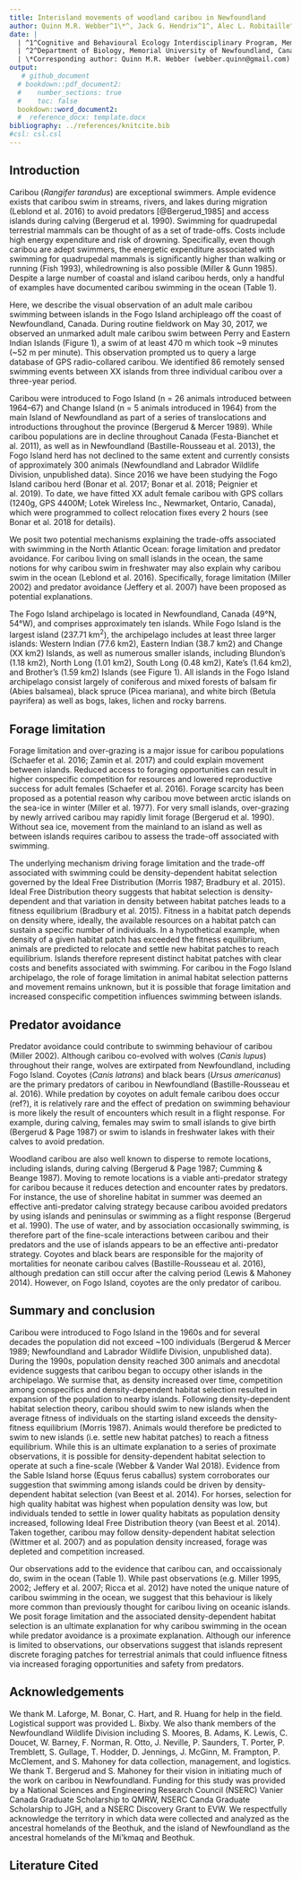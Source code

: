 ```yaml
---
title: Interisland movements of woodland caribou in Newfoundland
author: Quinn M.R. Webber^1\*^, Jack G. Hendrix^1^, Alec L. Robitaille^2^,  Eric Vander Wal^1,2^
date: |
  | ^1^Cognitive and Behavioural Ecology Interdisciplinary Program, Memorial University of Newfoundland
  | ^2^Department of Biology, Memorial University of Newfoundland, Canada
  | \*Corresponding author: Quinn M.R. Webber (webber.quinn@gmail.com)
output: 
   # github_document
  # bookdown::pdf_document2:
  #    number_sections: true
  #    toc: false
  bookdown::word_document2:
  #  reference_docx: template.docx
bibliography: ../references/knitcite.bib
#csl: csl.csl
---
```


\newpage

## Introduction
Caribou (*Rangifer tarandus*) are exceptional swimmers. Ample evidence exists
that caribou swim in streams, rivers, and lakes during migration (Leblond et al.
2016) to avoid predators [@Bergerud_1985] and access islands during calving
(Bergerud et al. 1990). Swimming for quadrupedal terrestrial mammals can be
thought of as a set of trade-offs. Costs include high energy expenditure and
risk of drowning. Specifically, even though caribou are adept swimmers, the
energetic expenditure associated with swimming for quadrupedal mammals is
significantly higher than walking or running (Fish 1993), whiledrowning
is also possible (Miller & Gunn 1985). Despite a large number of coastal and
island caribou herds, only a handful of examples have documented caribou
swimming in the ocean (Table 1).

Here, we describe the visual observation of an adult male caribou swimming
between islands in the Fogo Island archipleago off the coast of Newfoundland,
Canada. During routine fieldwork on May 30, 2017, we observed an unmarked adult
male caribou swim between Perry and Eastern Indian Islands (Figure 1), a swim of
at least 470 m which took ~9 minutes (~52 m per minute). This observation
prompted us to query a large database of GPS radio-collared caribou. We
identified  86 remotely sensed swimming events between XX islands from three
individual caribou over a three-year period.

<!--DO WE NEED THIS SECTION?--> 
Caribou were introduced to Fogo Island (n = 26 animals introduced between
1964–67) and Change Island (n = 5 animals introduced in 1964) from the main
Island of Newfoundland as part of a series of translocations and introductions
throughout the province (Bergerud & Mercer 1989). While caribou populations are
in decline throughout Canada (Festa-Bianchet et al. 2011), as well as in
Newfoundland (Bastille-Rousseau et al. 2013), the Fogo Island herd has not
declined to the same extent and currently consists of approximately 300 animals
(Newfoundland and Labrador Wildlife Division, unpublished data). Since 2016 we
have been studying the Fogo Island caribou herd (Bonar et al. 2017; Bonar et al.
2018; Peignier et al. 2019). To date, we have fitted XX adult female caribou
with GPS collars (1240g, GPS 4400M; Lotek Wireless Inc., Newmarket, Ontario,
Canada), which were programmed to collect relocation fixes every 2 hours (see
Bonar et al. 2018 for details).

We posit two potential mechanisms explaining the trade-offs associated with
swimming in the North Atlantic Ocean: forage limitation and predator avoidance.
For caribou living on small islands in the ocean, the same notions for why
caribou swim in freshwater may also explain why caribou swim in the ocean
(Leblond et al. 2016). Specifically, forage limitation (Miller 2002) and
predator avoidance (Jeffery et al. 2007) have been proposed as potential
explanations.

<!--I don't know if we need this and if yes, where it will go - thoughts?--> 
The Fogo Island archipelago is located in Newfoundland, Canada (49°N, 54°W), and
comprises approximately ten islands. While Fogo Island is the largest island
(237.71 km^2^), the archipelago includes at least three larger islands: Western
Indian (77.6 km2), Eastern Indian (38.7 km2) and Change (XX km2) Islands, as
well as numerous smaller islands, including Blundon’s (1.18 km2), North Long
(1.01 km2), South Long (0.48 km2), Kate’s (1.64 km2), and Brother’s (1.59 km2)
Islands (see Figure 1). All islands in the Fogo Island archipelago consist
largely of coniferous and mixed forests of balsam fir (Abies balsamea), black
spruce (Picea mariana), and white birch (Betula payrifera) as well as bogs,
lakes, lichen and rocky barrens.

## Forage limitation
Forage limitation and over-grazing is a major issue for caribou populations
(Schaefer et al. 2016; Zamin et al. 2017) and could explain movement between
islands. Reduced access to foraging opportunities can result in higher
conspecific competition for resources and lowered reproductive success for adult
females (Schaefer et al. 2016). Forage scarcity has been proposed as a potential
reason why caribou move between arctic islands on the sea-ice in winter (Miller
et al. 1977).  For very small islands, over-grazing by newly arrived caribou may
rapidly limit forage (Bergerud et al. 1990). Without sea ice, movement from the
mainland to an island as well as between islands requires caribou to assess the
trade-off associated with swimming. 

The underlying mechanism driving forage limitation and the trade-off associated
with swimming could be density-dependent habitat selection governed by the Ideal
Free Distribution (Morris 1987; Bradbury et al. 2015). Ideal Free Distribution
theory suggests that habitat selection is density-dependent and that variation
in density between habitat patches leads to a fitness equilibrium (Bradbury et
al. 2015). Fitness in a habitat patch depends on density where, ideally, the
available resources on a habitat patch can sustain a specific number of
individuals. In a hypothetical example, when density of a given habitat patch
has exceeded the fitness equilibrium, animals are predicted to relocate and
settle new habitat patches to reach equilibrium. Islands therefore represent
distinct habitat patches with clear costs and benefits associated with swimming.
For caribou in the Fogo Island archipelago, the role of forage limitation in
animal habitat selection patterns and movement remains unknown, but it is
possible that forage limitation and increased conspecific competition influences
swimming between islands.

## Predator avoidance
Predator avoidance could contribute to swimming behaviour of caribou (Miller
2002). Although caribou co-evolved with wolves (*Canis lupus*) throughout their
range, wolves are extirpated from Newfoundland, including Fogo Island. Coyotes
(*Canis latrans*) and black bears (*Ursus americanus*) are the primary predators
of caribou in Newfoundland (Bastille-Rousseau et al. 2016). While predation by
coyotes on adult female caribou does occur (ref?), it is relatively rare and the
effect of predation on swimming behaviour is more likely the result of
encounters which result in a flight response. For example, during calving,
females may swim to small islands to give birth (Bergerud & Page 1987) or swim
to islands in freshwater lakes with their calves to avoid predation.

Woodland caribou are also well known to disperse to remote locations,
including islands, during calving (Bergerud & Page 1987; Cumming & Beange 1987).
Moving to remote locations is a viable anti-predator strategy for caribou
because it reduces detection and encounter rates by predators. For instance, the
use of shoreline habitat in summer was deemed an effective anti-predator calving
strategy because caribou avoided predators by using islands and peninsulas or
swimming as a flight response (Bergerud et al. 1990). The use of water, and by
association occasionally swimming, is therefore part of the fine-scale
interactions between caribou and their predators and the use of islands appears
to be an effective anti-predator strategy. Coyotes and black bears are
responsible for the majority of mortalities for neonate caribou calves
(Bastille-Rousseau et al. 2016), although predation can still occur after the
calving period (Lewis & Mahoney 2014). However, on Fogo Island, coyotes are the
only predator of caribou.

## Summary and conclusion
Caribou were introduced to Fogo Island in the 1960s and for several decades the
population did not exceed ~100 individuals (Bergerud & Mercer 1989; Newfoundland
and Labrador Wildlife Division, unpublished data). During the 1990s, population
density reached 300 animals and anecdotal evidence suggests that caribou began
to occupy other islands in the archipelago. We surmise that, as density
increased over time, competition among conspecifics and density-dependent
habitat selection resulted in expansion of the population to nearby islands.
Following density-dependent habitat selection theory, caribou should swim to new
islands when the average fitness of individuals on the starting island exceeds
the density-fitness equilibrium (Morris 1987). Animals would therefore be
predicted to swim to new islands (i.e. settle new habitat patches) to reach a
fitness equilibrium. While this is an ultimate explanation to a series of
proximate observations, it is possible for density-dependent habitat selection
to operate at such a fine-scale (Webber & Vander Wal 2018). Evidence from the
Sable Island horse (Equus ferus caballus) system corroborates our suggestion
that swimming among islands could be driven by density-dependent habitat
selection (van Beest et al. 2014). For horses, selection for high quality
habitat was highest when population density was low, but individuals tended to
settle in lower quality habitats as population density increased, following
Ideal Free Distribution theory (van Beest et al. 2014). Taken together, caribou
may follow density-dependent habitat selection (Wittmer et al. 2007) and as
population density increased, forage was depleted and competition increased.

Our observations add to the evidence that caribou can, and occaissionaly do,
swim in the ocean (Table 1). While past observations (e.g. Miller 1995, 2002;
Jeffery et al. 2007; Ricca et al. 2012) have noted the unique nature of caribou
swimming in the ocean, we suggest that this behaviour is likely more common than
previously thought for caribou living on oceanic islands. We posit forage
limitation and the associated density-dependent habitat selection is an ultimate
explanation for why caribou swimming in the ocean while predator avoidance is a
proximate explanation. Although our inference is limited to observations, our
observations suggest that islands represent discrete foraging patches for
terrestrial animals that could influence fitness via increased foraging
opportunities and safety from predators.

## Acknowledgements 
We thank M. Laforge, M. Bonar, C. Hart, and R. Huang for help in the field.
Logistical support was provided L. Bixby. We also thank members of the
Newfoundland Wildlife Division including S. Moores, B. Adams, K. Lewis, C.
Doucet, W. Barney, F. Norman, R. Otto, J. Neville, P. Saunders, T. Porter, P.
Tremblett, S. Gullage, T. Hodder, D. Jennings, J. McGinn, M. Frampton, P.
McClement, and S. Mahoney for data collection, management, and logistics. We
thank T. Bergerud and S. Mahoney for their vision in initiating much of the work
on caribou in Newfoundland. Funding for this study was provided by a National
Sciences and Engineering Research Council (NSERC) Vanier Canada Graduate
Scholarship to QMRW, NSERC Canda Graduate Scholarship to JGH, and a NSERC
Discovery Grant to EVW. We respectfully acknowledge the territory in which data
were collected and analyzed as the ancestral homelands of the Beothuk, and the
island of Newfoundland as the ancestral homelands of the Mi’kmaq and Beothuk.


## Literature Cited
